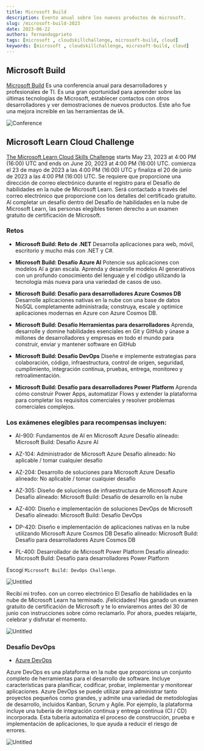 ```yaml
---
title: Microsoft Build
description: Evento anual sobre los nuevos productos de microsoft.
slug: /microsoft-build-2023
date: 2023-06-22
authors: fernandogprieto
tags: [microsoft , cloudskillchallenge, microsoft-build, cloud]
keywords: [microsoft , cloudskillchallenge, microsoft-build, cloud]
---
```


## Microsoft Build

[Microsoft Build](https://build.microsoft.com/) Es una conferencia anual para desarrolladores y profesionales de TI. Es una gran oportunidad para aprender sobre las últimas tecnologías de Microsoft, establecer contactos con otros desarrolladores y ver demostraciones de nuevos productos.
Este año fue una mejora increíble en las herramientas de IA.

![Conference](https://gitlab.com/fernandogprieto/fgp-website/-/raw/main/static/img/blog/microsoft-build-ai.png)

## Microsoft Learn Cloud Challenge
[The Microsoft Learn Cloud Skills Challenge](https://www.microsoft.com/en-US/cloudskillschallenge/build/registration) starts May 23, 2023 at 4:00 PM (16:00) UTC and ends on June 20, 2023 at 4:00 PM (16:00) UTC.
comienza el 23 de mayo de 2023 a las 4:00 PM (16:00) UTC y finaliza el 20 de junio de 2023 a las 4:00 PM (16:00) UTC. Se requiere que proporcione una dirección de correo electrónico durante el registro para el Desafío de habilidades en la nube de Microsoft Learn. Será contactado a través del correo electrónico que proporcione con los detalles del certificado gratuito. Al completar un desafío dentro del Desafío de habilidades en la nube de Microsoft Learn,
las personas elegibles tienen derecho a un examen gratuito de certificación de Microsoft.

### Retos

- **Microsoft Build: Reto de .NET**
Desarrolla aplicaciones para web, móvil, escritorio y mucho más con .NET y C#.

- **Microsoft Build: Desafío Azure AI**
Potencie sus aplicaciones con modelos AI a gran escala. Aprenda y desarrolle modelos AI generativos con un profundo conocimiento del lenguaje y el código utilizando la tecnología más nueva para una variedad de casos de uso.

- **Microsoft Build: Desafío para desarrolladores Azure Cosmos DB**
Desarrolle aplicaciones nativas en la nube con una base de datos NoSQL completamente administrada; construya, escale y optimice aplicaciones modernas en Azure con Azure Cosmos DB.

- **Microsoft Build: Desafío Herramientas para desarrolladores**
Aprenda, desarrolle y domine habilidades esenciales en Git y GitHub y únase a millones de desarrolladores y empresas en todo el mundo para construir, enviar y mantener software en GitHub

- **Microsoft Build: Desafío DevOps**
Diseñe e implemente estrategias para colaboración, código, infraestructura, control de origen, seguridad, cumplimiento, integración continua, pruebas, entrega, monitoreo y retroalimentación.

- **Microsoft Build: Desafío para desarrolladores Power Platform**
Aprenda cómo construir Power Apps, automatizar Flows y extender la plataforma para completar los requisitos comerciales y resolver problemas comerciales complejos.

### Los exámenes elegibles para recompensas incluyen:
- AI-900: Fundamentos de AI en Microsoft Azure Desafío alineado: Microsoft Build: Desafío Azure AI

- AZ-104: Administrador de Microsoft Azure Desafío alineado: No aplicable / tomar cualquier desafío

- AZ-204: Desarrollo de soluciones para Microsoft Azure Desafío alineado: No aplicable / tomar cualquier desafío

- AZ-305: Diseño de soluciones de infraestructura de Microsoft Azure Desafío alineado: Microsoft Build: Desafío de desarrollo en la nube

- AZ-400: Diseño e implementación de soluciones DevOps de Microsoft Desafío alineado: Microsoft Build: Desafío DevOps

- DP-420: Diseño e implementación de aplicaciones nativas en la nube utilizando Microsoft Azure Cosmos DB Desafío alineado: Microsoft Build: Desafío para desarrolladores Azure Cosmos DB

- PL-400: Desarrollador de Microsoft Power Platform Desafío alineado: Microsoft Build: Desafío para desarrolladores Power Platform

Escogí `Microsoft Build: DevOps Challenge`.

![Untitled](https://gitlab.com/fernandogprieto/fgp-website/-/raw/main/static/img/blog/microsoft-devops-challenge.png)

Recibí mi trofeo. con un correo electrónico El Desafío de habilidades en la nube de Microsoft Learn
ha terminado. ¡Felicidades! Has ganado un examen gratuito de certificación de Microsoft y te lo enviaremos antes del 30 de junio con instrucciones sobre cómo reclamarlo. Por ahora, puedes relajarte, celebrar y disfrutar el momento.


![Untitled](https://gitlab.com/fernandogprieto/fgp-website/-/raw/main/static/img/blog/trophy.png)

### Desafío DevOps
- [Azure DevOps](https://dev.azure.com/)

Azure DevOps es una plataforma en la nube que proporciona un conjunto completo de herramientas para el desarrollo de software. Incluye características para
planificar, codificar, probar, implementar y monitorear aplicaciones. Azure DevOps se puede utilizar para administrar tanto proyectos pequeños como grandes, y
admite una variedad de metodologías de desarrollo, incluidos Kanban, Scrum y Agile. Por ejemplo, la plataforma incluye una tubería de integración continua y entrega continua (CI / CD) incorporada.
Esta tubería automatiza el proceso de construcción, prueba e implementación de aplicaciones, lo que ayuda a reducir el riesgo de errores.

![Untitled](https://gitlab.com/fernandogprieto/fgp-website/-/raw/main/static/img/blog/azure-DevOps.png)




